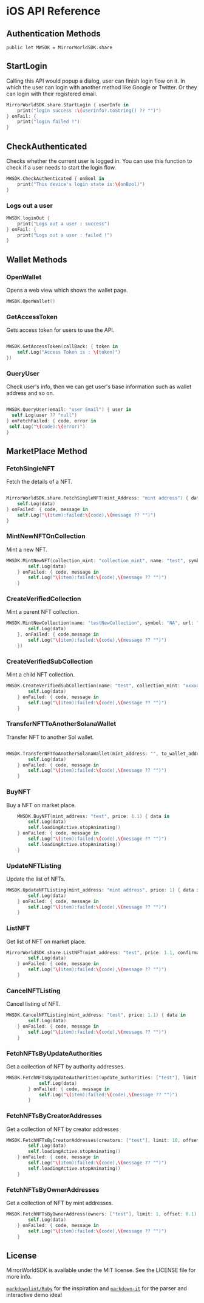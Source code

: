 
# iOS API Reference

## Authentication Methods

`public let MWSDK = MirrorWorldSDK.share`

## StartLogin

Calling this API would popup a dialog, user can finish login flow on it. In which the user can login with another method like Google or Twitter. Or they can login with their registered email.

```Swift
MirrorWorldSDK.share.StartLogin { userInfo in
    print("login success :\(userInfo?.toString() ?? "")")
} onFail: {
    print("login failed !")
}
```

## CheckAuthenticated

Checks whether the current user is logged in. You can use this function to check if a user needs to start the login flow.

```Swift
MWSDK.CheckAuthenticated { onBool in
    print("This device's login state is:\(onBool)")
}
```

### Logs out a user

```Swift
MWSDK.loginOut {
    print("Logs out a user : success")
} onFail: {
    print("Logs out a user : failed !")
}
```

## Wallet Methods

### OpenWallet

Opens a web view which shows the wallet page.

```Swift
MWSDK.OpenWallet()
```

### GetAccessToken

Gets access token for users to use the API.

```Swift

MWSDK.GetAccessToken(callBack: { token in
    self.Log("Access Token is : \(token)")
})

```

### QueryUser

Check user's info, then we can get user's base information such as wallet address and so on.

```Swift

MWSDK.QueryUser(email: "user Email") { user in
  self.Log(user ?? "null")
} onFetchFailed: { code, error in
 self.Log("\(code):\(error)")
}

```

## MarketPlace Method

### FetchSingleNFT

Fetch the details of a NFT.

```Swift

MirrorWorldSDK.share.FetchSingleNFT(mint_Address: "mint address") { data in
    self.Log(data)
} onFailed: { code, message in
    self.Log("\(item):failed:\(code),\(message ?? "")")
}

```

### MintNewNFTOnCollection

Mint a new NFT.

```Swift
MWSDK.MintNewNFT(collection_mint: "collection_mint", name: "test", symbol: "NA", url: "", seller_fee_basis_points: 100, confirmation: "finalized") { data in
        self.Log(data)
    } onFailed: { code, message in
        self.Log("\(item):failed:\(code),\(message ?? "")")
    }

```

### CreateVerifiedCollection

Mint a parent NFT collection.

```Swift
MWSDK.MintNewCollection(name: "testNewCollection", symbol: "NA", url: "https://market-assets.mirrorworld.fun/gen1/1.json", confirmation: "finalized", seller_fee_basis_points: 200, onSuccess: { data in
        self.Log(data)
    }, onFailed: { code,message in
        self.Log("\(item):failed:\(code),\(message ?? "")")
    })
```

### CreateVerifiedSubCollection

Mint a child NFT collection.

```Swift
MWSDK.CreateVerifiedSubCollection(name: "test", collection_mint: "xxxxxxxx", symbol: "test", url: "https://market-assets.mirrorworld.fun/gen1/1.json") { data in
        self.Log(data)
    } onFailed: { code, message in
        self.Log("\(item):failed:\(code),\(message ?? "")")
    }
```

### TransferNFTToAnotherSolanaWallet

Transfer NFT to another Sol wallet.

```Swift

MWSDK.TransferNFTToAnotherSolanaWallet(mint_address: "", to_wallet_address: "", confirmation: "") { data in
        self.Log(data)
    } onFailed: { code, message in
        self.Log("\(item):failed:\(code),\(message ?? "")")
    }

```

### BuyNFT

Buy a NFT on market place.

```Swift
    MWSDK.BuyNFT(mint_address: "test", price: 1.1) { data in
        self.Log(data)
        self.loadingActive.stopAnimating()
    } onFailed: { code, message in
        self.Log("\(item):failed:\(code),\(message ?? "")")
        self.loadingActive.stopAnimating()
    }

```

### UpdateNFTListing

Update the list of NFTs.

```Swift
MWSDK.UpdateNFTListing(mint_address: "mint address", price: 1) { data in
        self.Log(data)
    } onFailed: { code, message in
        self.Log("\(item):failed:\(code),\(message ?? "")")
    }
```

### ListNFT

Get list of NFT on market place.

```Swift
MirrorWorldSDK.share.ListNFT(mint_address: "test", price: 1.1, confirmation: "finalized") { data in
        self.Log(data)
    } onFailed: { code, message in
        self.Log("\(item):failed:\(code),\(message ?? "")")
    }
```

### CancelNFTListing

Cancel listing of NFT.

```Swift
MWSDK.CancelNFTListing(mint_address: "test", price: 1.1) { data in
        self.Log(data)
    } onFailed: { code, message in
        self.Log("\(item):failed:\(code),\(message ?? "")")
    }
```

### FetchNFTsByUpdateAuthorities

Get a collection of NFT by authority addresses.

```Swift
MWSDK.FetchNFTsByUpdateAuthorities(update_authorities: ["test"], limit: 10, offset: 0.1) { data in
            self.Log(data)
        } onFailed: { code, message in
            self.Log("\(item):failed:\(code),\(message ?? "")")
        }
```

### FetchNFTsByCreatorAddresses

Get a collection of NFT by creator addresses

```Swift
MWSDK.FetchNFTsByCreatorAddresses(creators: ["test"], limit: 10, offset: 0.1) { data in
        self.Log(data)
        self.loadingActive.stopAnimating()
    } onFailed: { code, message in
        self.Log("\(item):failed:\(code),\(message ?? "")")
        self.loadingActive.stopAnimating()
    }
```

### FetchNFTsByOwnerAddresses

Get a collection of NFT by mint addresses.

```Swift
MWSDK.FetchNFTsByOwnerAddress(owners: ["test"], limit: 1, offset: 0.1) { data in
        self.Log(data)
    } onFailed: { code, message in
        self.Log("\(item):failed:\(code),\(message ?? "")")
    }
```

## License

MirrorWorldSDK is available under the MIT license. See the LICENSE file for more info.

[`markdownlint/Ruby`](https://github.com/markdownlint/markdownlint) for the inspiration and [`markdown-it`](https://github.com/markdown-it/markdown-it) for the parser and interactive demo idea!
